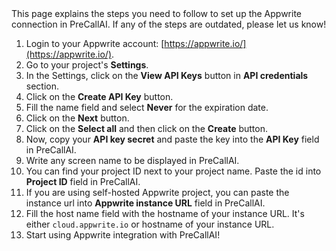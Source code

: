 
<Info>
    This page explains the steps you need to follow to set up the Appwrite
    connection in PreCallAI. If any of the steps are outdated, please let us know!
</Info>

1. Login to your Appwrite account: [https://appwrite.io/](https://appwrite.io/).
2. Go to your project's **Settings**.
3. In the Settings, click on the **View API Keys** button in **API credentials** section.
4. Click on the **Create API Key** button.
5. Fill the name field and select **Never** for the expiration date.
6. Click on the **Next** button.
7. Click on the **Select all** and then click on the **Create** button.
8. Now, copy your **API key secret** and paste the key into the **API Key** field in PreCallAI.
9. Write any screen name to be displayed in PreCallAI.
10. You can find your project ID next to your project name. Paste the id into **Project ID** field in PreCallAI.
11. If you are using self-hosted Appwrite project, you can paste the instance url into **Appwrite instance URL** field in PreCallAI.
12. Fill the host name field with the hostname of your instance URL. It's either `cloud.appwrite.io` or hostname of your instance URL.
13. Start using Appwrite integration with PreCallAI!
